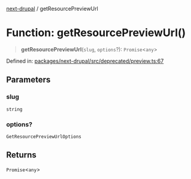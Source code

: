 [next-drupal](../globals.mdx) / getResourcePreviewUrl

# Function: getResourcePreviewUrl()

> **getResourcePreviewUrl**(`slug`, `options`?): `Promise`\<`any`\>

Defined in: [packages/next-drupal/src/deprecated/preview.ts:67](https://github.com/chapter-three/next-drupal/blob/b814feb907442ea504825c35810c973aeb865442/packages/next-drupal/src/deprecated/preview.ts#L67)

## Parameters

### slug

`string`

### options?

`GetResourcePreviewUrlOptions`

## Returns

`Promise`\<`any`\>
